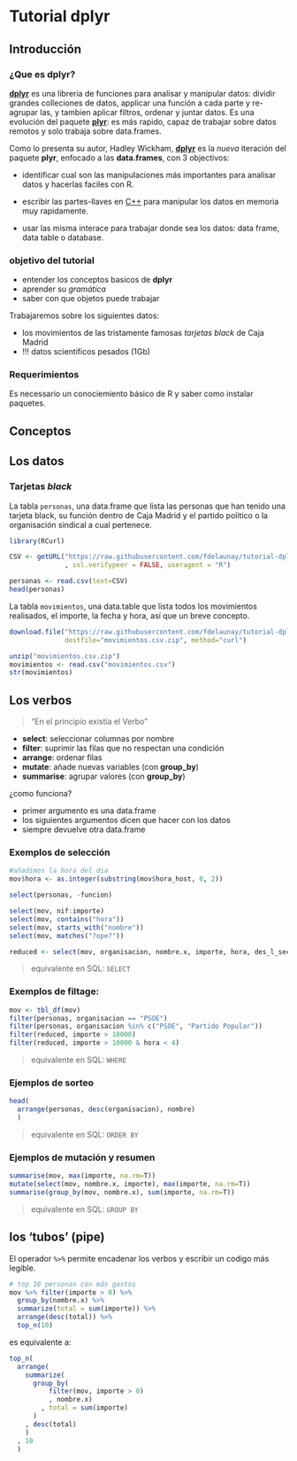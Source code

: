 
Tutorial dplyr
==============

## Introducción

### ¿Que es **dplyr**?

**[dplyr](https://github.com/hadley/dplyr)** es una libreria de funciones para analisar y manipular datos: dividir grandes colleciones de datos, applicar una función a cada parte y re-agrupar las, y tambien aplicar filtros, ordenar y juntar datos. Es una evolución del paquete **[plyr](http://plyr.had.co.nz/)**: es más rapido, capaz de trabajar sobre datos remotos y solo trabaja sobre data.frames.

Como lo presenta su autor, Hadley Wickham, **[dplyr](https://github.com/hadley/dplyr)** es la *nueva* iteración del paquete **plyr**, enfocado a las **data.frames**, con 3 objectivos:

* identificar cual son las manipulaciones más importantes para analisar datos y hacerlas faciles con R.

* escribir las partes-llaves en [C++](http://www.rcpp.org/) para manipular los datos en memoria muy rapidamente.

* usar las misma interace para trabajar donde sea los datos: data frame, data table o database.

### objetivo del tutorial

 - entender los conceptos basicos de **dplyr**
 - aprender su *gramática*
 - saber con que objetos puede trabajar
 
Trabajaremos sobre los siguientes datos:

 - los movimientos de las tristamente famosas *tarjetas black* de Caja Madrid
 - !!! datos scientificos pesados (1Gb)
 
 
### Requerimientos

Es necessario un conociemiento básico de R y saber como instalar paquetes.

## Conceptos



## Los datos

### Tarjetas *black*

La tabla `personas`, una data.frame que lista las personas que han tenido una tarjeta black, su función dentro de Caja Madrid y el partido politico o la organisación sindical a cual pertenece.

```r
library(RCurl)

CSV <- getURL("https://raw.githubusercontent.com/fdelaunay/tutorial-dplyr-es/master/data/personas.csv"
              , ssl.verifypeer = FALSE, useragent = "R")

personas <- read.csv(text=CSV)
head(personas)
```

La tabla `movimientos`, una data.table que lista todos los movimientos realisados, el importe, la fecha y hora, así que un breve concepto.

```r
download.file("https://raw.githubusercontent.com/fdelaunay/tutorial-dplyr-es/master/data/movimientos.csv.zip",
              destfile="movimientos.csv.zip", method="curl")

unzip("movimientos.csv.zip")
movimientos <- read.csv("movimientos.csv")
str(movimientos)
```


## Los verbos

> "En el principio existía el Verbo"

* __select__: seleccionar columnas por nombre
* __filter__: suprimir las filas que no respectan una condición
* __arrange__: ordenar filas
* __mutate__: añade nuevas variables (con __group_by__)
* __summarise__: agrupar valores (con __group_by__)

¿como funciona?

* primer argumento es una data.frame
* los siguientes argumentos dicen que hacer con los datos
* siempre devuelve otra data.frame

### Exemplos de selección

```r
#añadimos la hora del dia
mov$hora <- as.integer(substring(mov$hora_host, 0, 2))

select(personas, -funcion)

select(mov, nif:importe)
select(mov, contains("hora"))
select(mov, starts_with("nombre"))
select(mov, matches("?ope?"))

reduced <- select(mov, organisacion, nombre.x, importe, hora, des_l_sec_activi)
```

> equivalente en SQL: `SELECT`

### Exemplos de filtage:

```r
mov <- tbl_df(mov)
filter(personas, organisacion == "PSOE")
filter(personas, organisacion %in% c("PSOE", "Partido Popular"))
filter(reduced, importe > 10000)
filter(reduced, importe > 10000 & hora < 4)

```

> equivalente en SQL: `WHERE`

### Ejemplos de sorteo

```r
head(
  arrange(personas, desc(organisacion), nombre)
  )
```

> equivalente en SQL: `ORDER BY`

### Ejemplos de mutación y resumen

```r
summarise(mov, max(importe, na.rm=T))
mutate(select(mov, nombre.x, importe), max(importe, na.rm=T))
summarise(group_by(mov, nombre.x), sum(importe, na.rm=T))

```

> equivalente en SQL: `GROUP BY`

## los 'tubos' (pipe)

El operador `%>%` permite encadenar los verbos y escribir un codigo más legible.


```r
# top 10 personas con más gastos
mov %>% filter(importe > 0) %>%
  group_by(nombre.x) %>%
  summarize(total = sum(importe)) %>%
  arrange(desc(total)) %>%
  top_n(10)

```

es equivalente a:

```r
top_n(
  arrange(
    summarize(
      group_by(
          filter(mov, importe > 0)
          , nombre.x)
        , total = sum(importe)
      )
    , desc(total)
    )
  , 10
  )
```

